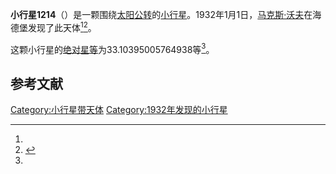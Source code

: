{{Infobox planet
| bgcolour = #FFFFC0
| name = 1214 Richilde
| symbol = 
| image = 
| caption = 
| discovery = yes
| discovery_ref = 
| discoverer = [[马克斯·沃夫|马克斯·沃夫]]
| discovery_site = [[海德堡|海德堡]] 
| discovered = 1932年1月1日
| designations = yes
| mp_name = 
| named_after = 
| alt_names = 1932 AA/ 1930 QD / 1961 PC
| mp_category = [[主带小行星|主带小行星]]
| orbit_ref = <ref name="a">[http://ssd.jpl.nasa.gov/sbdb.cgi?sstr=1214 1214 Richilde] {{Wayback|url=http://ssd.jpl.nasa.gov/sbdb.cgi?sstr=1214 |date=20140815004103 }}，小行星數據庫瀏覽器（JPL Small-Body Database Browser）－[[美国国家航空航天局|美国国家航空航天局]]喷气推进实验室</ref>
| epoch = 2456400.5 (2013年4月18日更新)
| aphelion = {{convert|3.031947898047618|AU|km|3|abbr=on|lk=out}}
| perihelion = {{convert|2.386932501920623|AU|km|3|abbr=on}}
| semimajor = {{convert|2.70944019998412|AU|km|3|abbr=on}}
| eccentricity = 0.119031119
| period = 1628.987614 [[日|日]]<br />4.46[[儒略年|儒略年]]
| avg_speed = 
| inclination = 9.835078525691801
| asc_node = 285.9449926344543
| mean_anomaly = 
| arg_peri = 33.10395005764938
| satellites = 
| physical_characteristics = yes
| dimensions = 
| mass = 
| density = 
| surface_grav = 
| escape_velocity = 
| sidereal_day = 
| axial_tilt = 
| pole_ecliptic_lat = 
| pole_ecliptic_lon = 
| albedo = 
| temperatures= 
| temp_name1 = 
| mean_temp_1 = 
| max_temp_1 = 
| temp_name2 = 
| max_temp_2 = 
| spectral_type = 
| abs_magnitude = 33.10395005764938
}}

'''小行星1214'''（{{lang-en|1214 Richilde}}）是一颗围绕[[太阳|太阳]][[公转|公转]]的[[小行星|小行星]]。1932年1月1日，[[马克斯·沃夫|马克斯·沃夫]]在海德堡发现了此天体<ref name="a" /><ref>{{cite news|title=小行星列表|url=http://cfa-www.harvard.edu/iau/lists/NumberedMPs.txt|accessdate=2013-07-08|newspaper=哈佛大学|archive-date=2008-05-17|archive-url=https://web.archive.org/web/20080517010638/http://cfa-www.harvard.edu/iau/lists/NumberedMPs.txt|dead-url=no}}</ref>。

这颗小行星的[[绝对星等|绝对星等]]为33.10395005764938等<ref name="a" />。

==参考文献==
{{reflist}}
{{Minor Planet Number|[[小行星1213|小行星1213]]|[[小行星1215|小行星1215]]}}

{{小天体}}

[[Category:小行星带天体|Category:小行星带天体]]
[[Category:1932年发现的小行星|Category:1932年发现的小行星]]

{{asteroid-stub}}